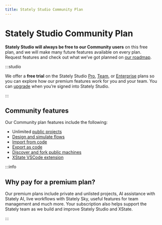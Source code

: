 ```yaml
---
title: Stately Studio Community Plan
---
```


# Stately Studio Community Plan

**Stately Studio will always be free to our Community users** on this free plan, and we will make many future features available on every plan. Request features and check out what we’ve got planned on [our roadmap](https://feedback.stately.ai).

:::studio

We offer a **free trial** on the Stately Studio [Pro](studio-pro-plan.mdx), [Team](studio-team-plan.mdx), or [Enterprise](studio-enterprise-plan.mdx) plans so you can explore how our premium features work for you and your team. You can [upgrade](upgrade.mdx) when you’re signed into Stately Studio.

:::

## Community features

Our Community plan features include the following:

- Unlimited [public projects](projects.mdx#change-a-projects-visibility)
- [Design and simulate flows](studio.mdx#stately-studios-editor)
- [Import from code](import-from-code.mdx)
- [Export as code](export-as-code.mdx)
- [Discover and fork public machines](discover.mdx)
- [XState VSCode extension](/tools/xstate-vscode-extension.mdx)

:::info

## Why pay for a premium plan? 

Our premium plans include private and unlisted projects, AI assistance with Stately AI, live workflows with Stately Sky, useful features for team management and much more. Your subscription also helps support the Stately team as we build and improve Stately Studio and XState.

:::